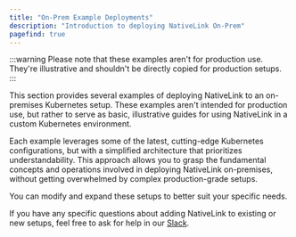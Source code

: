 ```yaml
---
title: "On-Prem Example Deployments"
description: "Introduction to deploying NativeLink On-Prem"
pagefind: true
---
```


:::warning
Please note that these examples aren't for production use. They're
illustrative and shouldn't be directly copied for production setups.
:::

This section provides several examples of deploying NativeLink to an
on-premises Kubernetes setup. These examples aren't intended for
production use, but rather to serve as basic, illustrative guides for
using NativeLink in a custom Kubernetes environment.

Each example leverages some of the latest, cutting-edge Kubernetes
configurations, but with a simplified architecture that prioritizes
understandability. This approach allows you to grasp the fundamental
concepts and operations involved in deploying NativeLink on-premises,
without getting overwhelmed by complex production-grade setups.

You can modify and expand these setups to better suit your specific
needs.

If you have any specific questions about adding NativeLink to existing or
new setups, feel free to ask for help in our
[Slack](https://forms.gle/LtaWSixEC6bYi5xF7).
